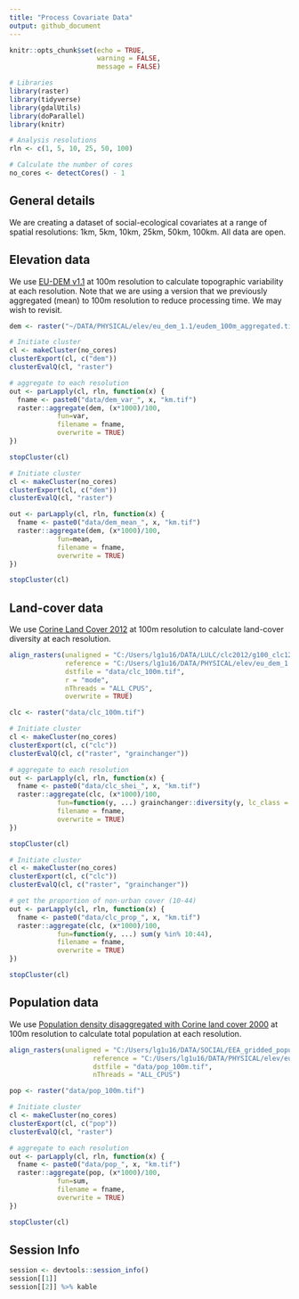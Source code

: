 ```yaml
---
title: "Process Covariate Data"
output: github_document
---
```


```r
knitr::opts_chunk$set(echo = TRUE,
                      warning = FALSE,
                      message = FALSE)
```

```r
# Libraries
library(raster)
library(tidyverse)
library(gdalUtils)
library(doParallel)
library(knitr)

# Analysis resolutions
rln <- c(1, 5, 10, 25, 50, 100)

# Calculate the number of cores
no_cores <- detectCores() - 1
```

## General details

We are creating a dataset of social-ecological covariates at a range of spatial resolutions: 1km, 5km, 10km, 25km, 50km, 100km. All data are open. 

## Elevation data

We use [EU-DEM v1.1](https://land.copernicus.eu/pan-european/satellite-derived-products/eu-dem/eu-dem-v1.1/view) at 100m resolution to calculate topographic variability at each resolution. Note that we are using a version that we previously aggregated (mean) to 100m resolution to reduce processing time. We may wish to revisit. 

```r
dem <- raster("~/DATA/PHYSICAL/elev/eu_dem_1.1/eudem_100m_aggregated.tif")
```

```r
# Initiate cluster
cl <- makeCluster(no_cores)
clusterExport(cl, c("dem"))
clusterEvalQ(cl, "raster")

# aggregate to each resolution
out <- parLapply(cl, rln, function(x) {
  fname <- paste0("data/dem_var_", x, "km.tif")
  raster::aggregate(dem, (x*1000)/100, 
            fun=var, 
            filename = fname,
            overwrite = TRUE)
})

stopCluster(cl)
```

```r
# Initiate cluster
cl <- makeCluster(no_cores)
clusterExport(cl, c("dem"))
clusterEvalQ(cl, "raster")

out <- parLapply(cl, rln, function(x) {
  fname <- paste0("data/dem_mean_", x, "km.tif")
  raster::aggregate(dem, (x*1000)/100, 
            fun=mean, 
            filename = fname,
            overwrite = TRUE)
})

stopCluster(cl)
```

## Land-cover data

We use [Corine Land Cover 2012](https://land.copernicus.eu/pan-european/corine-land-cover/clc-2012) at 100m resolution to calculate land-cover diversity at each resolution. 

```r
align_rasters(unaligned = "C:/Users/lg1u16/DATA/LULC/clc2012/g100_clc12_V18_5.tif", 
              reference = "C:/Users/lg1u16/DATA/PHYSICAL/elev/eu_dem_1.1/eudem_100m_aggregated.tif",
              dstfile = "data/clc_100m.tif",
              r = "mode",
              nThreads = "ALL_CPUS",
              overwrite = TRUE)

clc <- raster("data/clc_100m.tif")
```

```r
# Initiate cluster
cl <- makeCluster(no_cores)
clusterExport(cl, c("clc"))
clusterEvalQ(cl, c("raster", "grainchanger"))

# aggregate to each resolution
out <- parLapply(cl, rln, function(x) {
  fname <- paste0("data/clc_shei_", x, "km.tif")
  raster::aggregate(clc, (x*1000)/100, 
            fun=function(y, ...) grainchanger::diversity(y, lc_class = 1:44), 
            filename = fname,
            overwrite = TRUE)
})

stopCluster(cl)
```

```r
# Initiate cluster
cl <- makeCluster(no_cores)
clusterExport(cl, c("clc"))
clusterEvalQ(cl, c("raster", "grainchanger"))

# get the proportion of non-urban cover (10-44)
out <- parLapply(cl, rln, function(x) {
  fname <- paste0("data/clc_prop_", x, "km.tif")
  raster::aggregate(clc, (x*1000)/100, 
            fun=function(y, ...) sum(y %in% 10:44), 
            filename = fname,
            overwrite = TRUE)
})

stopCluster(cl)
```

## Population data

We use [Population density disaggregated with Corine land cover 2000](https://www.eea.europa.eu/data-and-maps/data/population-density-disaggregated-with-corine-land-cover-2000-2) at 100m resolution to calculate total population at each resolution. 

```r
align_rasters(unaligned = "C:/Users/lg1u16/DATA/SOCIAL/EEA_gridded_population/popu01clcv5.tif", 
                     reference = "C:/Users/lg1u16/DATA/PHYSICAL/elev/eu_dem_1.1/eudem_100m_aggregated.tif",
                     dstfile = "data/pop_100m.tif",
                     nThreads = "ALL_CPUS")

pop <- raster("data/pop_100m.tif")
```

```r
# Initiate cluster
cl <- makeCluster(no_cores)
clusterExport(cl, c("pop"))
clusterEvalQ(cl, "raster")

# aggregate to each resolution
out <- parLapply(cl, rln, function(x) {
  fname <- paste0("data/pop_", x, "km.tif")
  raster::aggregate(pop, (x*1000)/100, 
            fun=sum, 
            filename = fname,
            overwrite = TRUE)
})

stopCluster(cl)
```

## Session Info

```r
session <- devtools::session_info()
session[[1]]
session[[2]] %>% kable
```